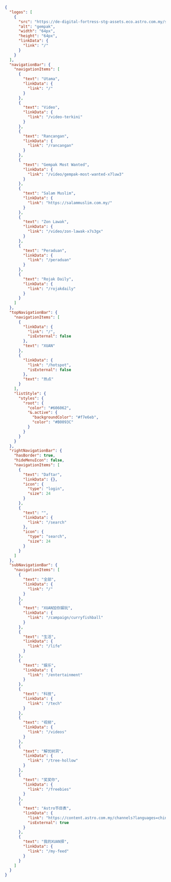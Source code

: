 ```json
{
  "logos": [
    {
      "src": "https://de-digital-fortress-stg-assets.eco.astro.com.my/staging/3824c59629f805687c6f562927f3e7bf.svg",
      "alt": "gempak",
      "width": "64px",
      "height": "64px",
      "linkData": {
        "link": "/"
      }
    }
  ],
  "navigationBar": {
    "navigationItems": [
      {
        "text": "Utama",
        "linkData": {
          "link": "/"
        }
      },
      {
        "text": "Video",
        "linkData": {
          "link": "/video-terkini"
        }
      },
      {
        "text": "Rancangan",
        "linkData": {
          "link": "/rancangan"
        }
      },
      {
        "text": "Gempak Most Wanted",
        "linkData": {
          "link": "/video/gempak-most-wanted-x7luw3"
        }
      },
      {
        "text": "Salam Muslim",
        "linkData": {
          "link": "https://salammuslim.com.my/"
        }
      },
      {
        "text": "Zon Lawak",
        "linkData": {
          "link": "/video/zon-lawak-x7s3gx"
        }
      },
      {
        "text": "Peraduan",
        "linkData": {
          "link": "/peraduan"
        }
      },
      {
        "text": "Rojak Daily",
        "linkData": {
          "link": "/rojakdaily"
        }
      }
    ]
  },
  "topNavigationBar": {
    "navigationItems": [
      {
        "linkData": {
          "link": "/",
          "isExternal": false
        },
        "text": "XUAN"
      },
      {
        "linkData": {
          "link": "/hotspot",
          "isExternal": false
        },
        "text": "热点"
      }
    ],
    "listStyle": {
      "styles": {
        "root": {
          "color": "#606062",
          "&.active": {
            "backgroundColor": "#f7e6eb",
            "color": "#B0093C"
          }
        }
      }
    }
  },
  "rightNavigationBar": {
    "hasBorder": true,
    "hideMenuIcon": false,
    "navigationItems": [
      {
        "text": "Daftar",
        "linkData": {},
        "icon": {
          "type": "login",
          "size": 24
        }
      },
      {
        "text": "",
        "linkData": {
          "link": "/search"
        },
        "icon": {
          "type": "search",
          "size": 24
        }
      }
    ]
  },
  "subNavigationBar": {
    "navigationItems": [
      {
        "text": "全部",
        "linkData": {
          "link": "/"
        }
      },
      {
        "text": "XUAN加你娱玩",
        "linkData": {
          "link": "/campaign/curryfishball"
        }
      },
      {
        "text": "生活",
        "linkData": {
          "link": "/life"
        }
      },
      {
        "text": "娱乐",
        "linkData": {
          "link": "/entertainment"
        }
      },
      {
        "text": "科技",
        "linkData": {
          "link": "/tech"
        }
      },
      {
        "text": "视频",
        "linkData": {
          "link": "/videos"
        }
      },
      {
        "text": "解忧树洞",
        "linkData": {
          "link": "/tree-hollow"
        }
      },
      {
        "text": "奖奖你",
        "linkData": {
          "link": "/freebies"
        }
      },
      {
        "text": "Astro节目表",
        "linkData": {
          "link": "https://content.astro.com.my/channels?languages=chinese",
          "isExternal": true
        }
      },
      {
        "text": "我的XUAN择",
        "linkData": {
          "link": "/my-feed"
        }
      }
    ]
  }
}
```
